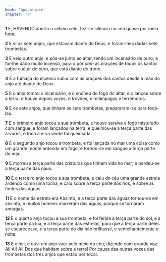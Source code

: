 ```yaml
---
book: 'Apocalipse'
chapter: '8'
---
```


**1** E, HAVENDO aberto o sétimo selo, fez-se silêncio no céu quase por meia hora.

**2** E vi os sete anjos, que estavam diante de Deus, e foram-lhes dadas sete trombetas.

**3** E veio outro anjo, e pôs-se junto ao altar, tendo um incensário de ouro; e foi-lhe dado muito incenso, para _o_ pôr _com_ as orações de todos os santos sobre o altar de ouro, que está diante do trono.

**4** E a fumaça do incenso subiu com as orações dos santos desde a mão do anjo até diante de Deus.

**5** E o anjo tomou o incensário, e o encheu do fogo do altar, e o lançou sobre a terra; e houve depois vozes, e trovões, e relâmpagos e terremotos.

**6** E os sete anjos, que tinham as sete trombetas, prepararam-se para tocá-las.

**7** E o primeiro anjo tocou a sua trombeta, e houve saraiva e fogo misturado com sangue, e foram lançados na terra; e queimou-se a terça parte das árvores, e toda a erva verde foi queimada.

**8** E o segundo anjo tocou a trombeta; e foi lançada no mar uma coisa como um grande monte ardendo em fogo, e tornou-se em sangue a terça parte do mar.

**9** E morreu a terça parte das criaturas que tinham vida no mar; e perdeu-se a terça parte das naus.

**10** E o terceiro anjo tocou a sua trombeta, e caiu do céu uma grande estrela ardendo como uma tocha, e caiu sobre a terça parte dos rios, e sobre as fontes das águas.

**11** E o nome da estrela era Absinto, e a terça parte das águas tornou-se em absinto, e muitos homens morreram das águas, porque se tornaram amargas.

**12** E o quarto anjo tocou a sua trombeta, e foi ferida a terça parte do sol, e a terça parte da lua, e a terça parte das estrelas; para que a terça parte deles se escurecesse, e a terça parte do dia não brilhasse, e semelhantemente _a_ noite.

**13** E olhei, e ouvi um anjo voar pelo meio do céu, dizendo com grande voz: Ai! Ai! Ai! Dos que habitam sobre a terra! Por causa das outras vozes das trombetas dos três anjos que estão por tocar.
